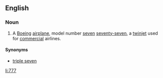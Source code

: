 ==English==

===Noun===
{{en-noun}}

# {{aviation}} A [[w:Boeing|Boeing]] [[airplane]], model number [[seven]] [[seventy-seven]], a [[twinjet]]  used for [[commercial]] airlines. 

====Synonyms====
*[[triple seven]]

[[li:777]]